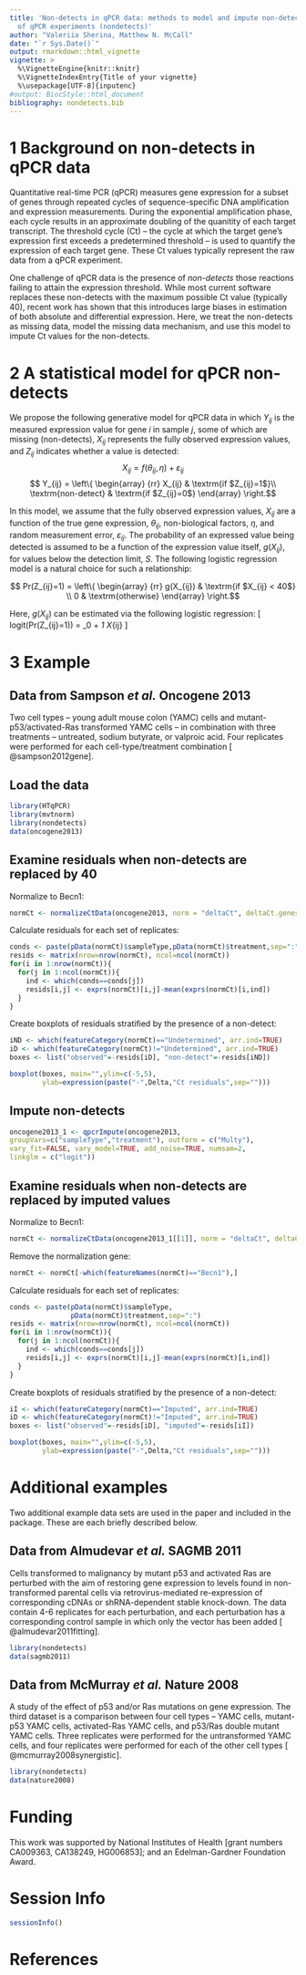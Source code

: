 ```yaml
---
title: 'Non-detects in qPCR data: methods to model and impute non-detects in the results
  of qPCR experiments (nondetects)'
author: "Valeriia Sherina, Matthew N. McCall"
date: "`r Sys.Date()`"
output: rmarkdown::html_vignette
vignette: >
  %\VignetteEngine{knitr::knitr}
  %\VignetteIndexEntry{Title of your vignette}
  %\usepackage[UTF-8]{inputenc}
#output: BiocStyle::html_document
bibliography: nondetects.bib
---
```


# 1 Background on non-detects in qPCR data

Quantitative real-time PCR (qPCR) measures gene expression for a
subset of genes through repeated cycles of sequence-specific DNA
amplification and expression measurements. During the exponential
amplification phase, each cycle results in an approximate doubling of
the quanitity of each target transcript. The threshold cycle (Ct) --
the cycle at which the target gene's expression first exceeds a
predetermined threshold -- is used to quantify the expression of each
target gene. These Ct values typically represent the raw data from a
qPCR experiment.

One challenge of qPCR data is the presence of *non-detects* those reactions failing to attain the expression threshold. While most
current software replaces these non-detects with the maximum possible
Ct value (typically 40), recent work has shown that this introduces
large biases in estimation of both absolute and differential
expression. Here, we treat the non-detects as missing data, model the
missing data mechanism, and use this model to impute Ct values for the
non-detects.

# 2 A statistical model for qPCR non-detects
We propose the following generative model for qPCR data in which $Y_{ij}$ is the measured expression value for gene $i$ in sample $j$, some of which are missing (non-detects), $X_{ij}$ represents the fully observed expression values, and $Z_{ij}$ indicates whether a value is detected:
$$ X_{ij} = f(\theta_{ij}, \eta) + \varepsilon_{ij} $$
$$ Y_{ij} = \left\{ \begin{array} 
	{rr}
	X_{ij} & \textrm{if $Z_{ij}=1$}\\
	\textrm{non-detect} & \textrm{if $Z_{ij}=0$}
	\end{array} \right.$$

In this model, we assume that the fully observed expression values, $X_{ij}$ are a function of the true gene expression, $\theta_{ij}$, non-biological factors, $\eta$, and random measurement error, $\varepsilon_{ij}$. The probability of an expressed value being detected is assumed to be a function of the expression value itself, $g(X_{ij})$, for values below the detection limit, $S$. The following logistic regression model is a natural choice for such a relationship: 

$$ Pr(Z_{ij}=1) = \left\{ \begin{array}
{rr}
g(X_{ij}) & \textrm{if $X_{ij} < 40$} \\
0 & \textrm{otherwise}
\end{array} \right.$$

Here, $g(X_{ij})$ can be estimated via the following logistic regression:
\[
logit(Pr(Z_{ij}=1)) =  \beta_0 + \beta_1 X_{ij}
\]

# 3 Example

## Data from Sampson *et al.* Oncogene 2013
Two cell types -- young adult mouse colon (YAMC) cells and
mutant-p53/activated-Ras transformed YAMC cells -- in combination with
three treatments -- untreated, sodium butyrate, or valproic acid. Four
replicates were performed for each cell-type/treatment combination
[ @sampson2012gene].

## Load the data

```r
library(HTqPCR)
library(mvtnorm)
library(nondetects)
data(oncogene2013)
```

## Examine residuals when non-detects are replaced by 40
Normalize to Becn1:
```r
normCt <- normalizeCtData(oncogene2013, norm = "deltaCt", deltaCt.genes = "Becn1")
```

Calculate residuals for each set of replicates:
```r
conds <- paste(pData(normCt)$sampleType,pData(normCt)$treatment,sep=":")
resids <- matrix(nrow=nrow(normCt), ncol=ncol(normCt))
for(i in 1:nrow(normCt)){
  for(j in 1:ncol(normCt)){
    ind <- which(conds==conds[j])
    resids[i,j] <- exprs(normCt)[i,j]-mean(exprs(normCt)[i,ind])
  }
}
``` 

Create boxplots of residuals stratified by the presence of a non-detect:
```r
iND <- which(featureCategory(normCt)=="Undetermined", arr.ind=TRUE)
iD <- which(featureCategory(normCt)!="Undetermined", arr.ind=TRUE)
boxes <- list("observed"=-resids[iD], "non-detect"=-resids[iND])
```

```r
boxplot(boxes, main="",ylim=c(-5,5),
        ylab=expression(paste("-",Delta,"Ct residuals",sep="")))
```

## Impute non-detects
```r
oncogene2013_1 <- qpcrImpute(oncogene2013, 
groupVars=c("sampleType","treatment"), outform = c("Multy"), 
vary_fit=FALSE, vary_model=TRUE, add_noise=TRUE, numsam=2,
linkglm = c("logit"))
``` 

## Examine residuals when non-detects are replaced by imputed values
Normalize to Becn1:
```r
normCt <- normalizeCtData(oncogene2013_1[[1]], norm = "deltaCt", deltaCt.genes = "Becn1")
``` 

Remove the normalization gene:
```r
normCt <- normCt[-which(featureNames(normCt)=="Becn1"),]
``` 

Calculate residuals for each set of replicates:
``` r
conds <- paste(pData(normCt)$sampleType,
               pData(normCt)$treatment,sep=":")
resids <- matrix(nrow=nrow(normCt), ncol=ncol(normCt))
for(i in 1:nrow(normCt)){
  for(j in 1:ncol(normCt)){
    ind <- which(conds==conds[j])
    resids[i,j] <- exprs(normCt)[i,j]-mean(exprs(normCt)[i,ind])
  }
}
```

Create boxplots of residuals stratified by the presence of a non-detect:
```r
iI <- which(featureCategory(normCt)=="Imputed", arr.ind=TRUE)
iD <- which(featureCategory(normCt)!="Imputed", arr.ind=TRUE)
boxes <- list("observed"=-resids[iD], "imputed"=-resids[iI])
```
```r
boxplot(boxes, main="",ylim=c(-5,5),
        ylab=expression(paste("-",Delta,"Ct residuals",sep="")))
```


# Additional examples
Two additional example data sets are used in the paper and included in
the package. These are each briefly described below.

## Data from Almudevar *et al.* SAGMB 2011
Cells transformed to malignancy by mutant p53 and activated Ras are
perturbed with the aim of restoring gene expression to levels found in
non-transformed parental cells via retrovirus-mediated re-expression
of corresponding cDNAs or shRNA-dependent stable knock-down. The data
contain 4-6 replicates for each perturbation, and each perturbation
has a corresponding control sample in which only the vector has been
added [ @almudevar2011fitting].

```r
library(nondetects)
data(sagmb2011)
```

## Data from McMurray *et al.* Nature 2008
A study of the effect of p53 and/or Ras mutations on gene
expression. The third dataset is a comparison between four cell types
-- YAMC cells, mutant-p53 YAMC cells, activated-Ras YAMC cells, and
p53/Ras double mutant YAMC cells. Three replicates were performed for
the untransformed YAMC cells, and four replicates were performed for
each of the other cell types [ @mcmurray2008synergistic].

```r
library(nondetects)
data(nature2008)
```

# Funding
This work was supported by National Institutes of Health [grant
  numbers CA009363, CA138249, HG006853]; and an Edelman-Gardner
Foundation Award.

# Session Info
```r
sessionInfo()
``` 

# References
